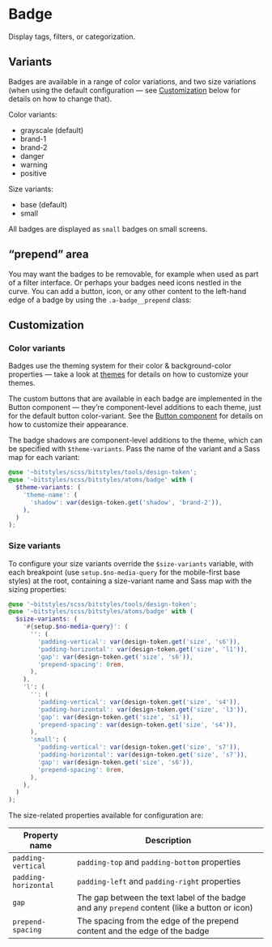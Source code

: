 
<Meta title="Atoms/Badge/Overview" component={Badge} />

<Canvas>
  <Story id="atoms-badge--base" />
  <Story id="atoms-badge--brand-1" />
  <Story id="atoms-badge--brand-2" />
  <Story id="atoms-badge--danger" />
  <Story id="atoms-badge--warning" />
  <Story id="atoms-badge--positive" />
</Canvas>

<Canvas>
  <Story id="atoms-badge--base-small" />
  <Story id="atoms-badge--brand-1-small" />
  <Story id="atoms-badge--brand-2-small" />
  <Story id="atoms-badge--danger-small" />
  <Story id="atoms-badge--warning-small" />
  <Story id="atoms-badge--positive-small" />
</Canvas>

# Badge

Display tags, filters, or categorization.

## Variants

Badges are available in a range of color variations, and two size variations (when using the default configuration — see [Customization](#customization) below for details on how to change that).

Color variants:

- grayscale (default)
- brand-1
- brand-2
- danger
- warning
- positive

Size variants:

- base (default)
- small

All badges are displayed as `small` badges on small screens.

## “prepend” area

You may want the badges to be removable, for example when used as part of a filter interface. Or perhaps your badges need icons nestled in the curve. You can add a button, icon, or any other content to the left-hand edge of a badge by using the `.a-badge__prepend` class:

<Canvas>
  <Story id="atoms-badge--base-button" />
  <Story id="atoms-badge--brand-1-button" />
  <Story id="atoms-badge--brand-2-button" />
  <Story id="atoms-badge--danger-button" />
  <Story id="atoms-badge--warning-button" />
  <Story id="atoms-badge--positive-button" />
</Canvas>

<Canvas>
  <Story id="atoms-badge--base-button-small" />
  <Story id="atoms-badge--brand-1-button-small" />
  <Story id="atoms-badge--brand-2-button-small" />
  <Story id="atoms-badge--danger-button-small" />
  <Story id="atoms-badge--warning-button-small" />
  <Story id="atoms-badge--positive-button-small" />
</Canvas>

## Customization

### Color variants

Badges use the theming system for their color & background-color properties — take a look at [themes](/docs/design-tokens-themes--page) for details on how to customize your themes.

The custom buttons that are available in each badge are implemented in the Button component — they’re component-level additions to each theme, just for the default button color-variant. See the [Button component](/docs/atoms-button-colors--page) for details on how to customize their appearance.

The badge shadows are component-level additions to the theme, which can be specified with `$theme-variants`. Pass the name of the variant and a Sass map for each variant:

```scss
@use '~bitstyles/scss/bitstyles/tools/design-token';
@use '~bitstyles/scss/bitstyles/atoms/badge' with (
  $theme-variants: (
    'theme-name': (
      'shadow': var(design-token.get('shadow', 'brand-2')),
    ),
  )
);
```

### Size variants

To configure your size variants override the `$size-variants` variable, with each breakpoint (use `setup.$no-media-query` for the mobile-first base styles) at the root, containing a size-variant name and Sass map with the sizing properties:

```scss
@use '~bitstyles/scss/bitstyles/tools/design-token';
@use '~bitstyles/scss/bitstyles/atoms/badge' with (
  $size-variants: (
    '#{setup.$no-media-query}': (
      '': (
        'padding-vertical': var(design-token.get('size', 's6')),
        'padding-horizontal': var(design-token.get('size', 'l1')),
        'gap': var(design-token.get('size', 's6')),
        'prepend-spacing': 0rem,
      ),
    ),
    'l': (
      '': (
        'padding-vertical': var(design-token.get('size', 's4')),
        'padding-horizontal': var(design-token.get('size', 'l3')),
        'gap': var(design-token.get('size', 's1')),
        'prepend-spacing': var(design-token.get('size', 's4')),
      ),
      'small': (
        'padding-vertical': var(design-token.get('size', 's7')),
        'padding-horizontal': var(design-token.get('size', 's7')),
        'gap': var(design-token.get('size', 's6')),
        'prepend-spacing': 0rem,
      ),
    ),
  )
);
```

The size-related properties available for configuration are:

| Property name        | Description                                                                                   |
| -------------------- | --------------------------------------------------------------------------------------------- |
| `padding-vertical`   | `padding-top` and `padding-bottom` properties                                                 |
| `padding-horizontal` | `padding-left` and `padding-right` properties                                                 |
| `gap`                | The gap between the text label of the badge and any `prepend` content (like a button or icon) |
| `prepend-spacing`    | The spacing from the edge of the prepend content and the edge of the badge                    |
